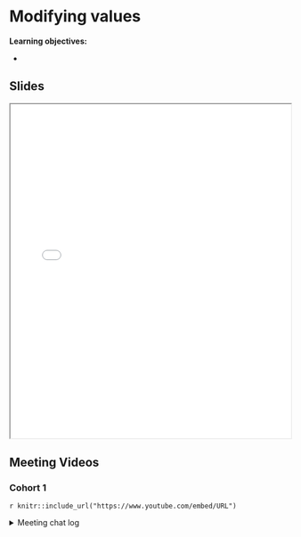 # Modifying values

**Learning objectives:**

- 

## Slides {-}

<iframe src="static/Modifying values.pdf" width="100%" height="600px"></iframe>


## Meeting Videos {-}

### Cohort 1 {-}

`r knitr::include_url("https://www.youtube.com/embed/URL")`

<details>
<summary> Meeting chat log </summary>

```
LOG
```
</details>
